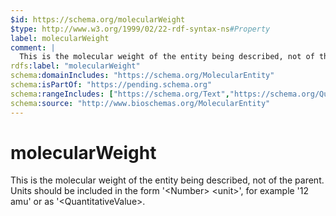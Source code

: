 ```yaml
---
$id: https://schema.org/molecularWeight
$type: http://www.w3.org/1999/02/22-rdf-syntax-ns#Property
label: molecularWeight
comment: |
  This is the molecular weight of the entity being described, not of the parent. Units should be included in the form '&lt;Number&gt; &lt;unit&gt;', for example '12 amu' or as '&lt;QuantitativeValue&gt;.
rdfs:label: "molecularWeight"
schema:domainIncludes: "https://schema.org/MolecularEntity"
schema:isPartOf: "https://pending.schema.org"
schema:rangeIncludes: ["https://schema.org/Text","https://schema.org/QuantitativeValue"]
schema:source: "http://www.bioschemas.org/MolecularEntity"
---
```


# molecularWeight

This is the molecular weight of the entity being described, not of the parent. Units should be included in the form '&lt;Number&gt; &lt;unit&gt;', for example '12 amu' or as '&lt;QuantitativeValue&gt;.

